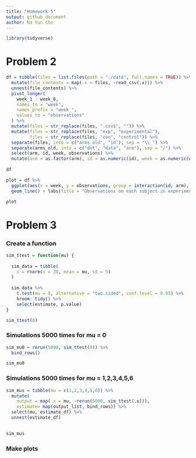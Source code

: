 ```yaml
---
title: "Homework 5"
output: github_document
author: Na Yun Cho
---
```


```r
library(tidyverse)
```

# Problem 2 

```r
df = tibble(files = list.files(path = "./data", full.names = TRUE)) %>%
  mutate(file_contents = map(.x = files, ~read_csv(.x))) %>%
  unnest(file_contents) %>%
  pivot_longer(
    week_1 : week_8,
    names_to = "week",
    names_prefix = "week_",
    values_to = "observations"
  ) %>%
  mutate(files = str_replace(files, ".csv$", "")) %>%
  mutate(files = str_replace(files, "exp", "experimental"),
         files = str_replace(files, "con", "control")) %>%
  separate(files, into = c("arms_old", "id"), sep = "\\_") %>%
  separate(arms_old, into = c("dot", "data", "arm"), sep = "/") %>%
  select(arm, id, week, observations) %>%
  mutate(arm = as.factor(arm), id = as.numeric(id), week = as.numeric(week))
  
df
```

```r
plot = df %>%
  ggplot(aes(x = week, y = observations, group = interaction(id, arm), color = arm)) +
  geom_line() + labs(title = "Observations on each subject in experimental and control arms", x = "week", y = "observations")

plot
```




# Problem 3 

### Create a function
```r
sim_ttest = function(mu) {
  
  sim_data = tibble(
    x = rnorm(n = 30, mean = mu, sd = 5)
  )
  
  sim_data %>%
    t.test(mu = 0, alternative = "two.sided", conf.level = 0.95) %>%
    broom::tidy() %>%
    select(estimate, p.value)
}

sim_ttest(0)
```

### Simulations 5000 times for mu = 0 
```r
sim_mu0 = rerun(5000, sim_ttest(0)) %>%
  bind_rows()

sim_mu0
```

### Simulations 5000 times for mu = 1,2,3,4,5,6
```r
sim_mus = tibble(mu = c(1,2,3,4,5,6)) %>%
  mutate( 
    output = map(.x = mu, ~rerun(5000, sim_ttest(.x))), 
    estimate= map(output_list, bind_rows)) %>%
  select(mu, estimate_df) %>%
  unnest(estimate_df)
  

sim_mus
```

### Make plots
```r

```

